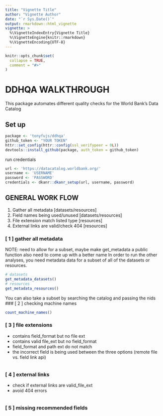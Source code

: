 ```yaml
---
title: "Vignette Title"
author: "Vignette Author"
date: "`r Sys.Date()`"
output: rmarkdown::html_vignette
vignette: >
  %\VignetteIndexEntry{Vignette Title}
  %\VignetteEngine{knitr::rmarkdown}
  %\VignetteEncoding{UTF-8}
---
```


```r
knitr::opts_chunk$set(
  collapse = TRUE,
  comment = "#>"
)
```
# DDHQA WALKTHROUGH
This package automates different quality checks for the World Bank's Data Catalog

## Set up
```r
package <- 'tonyfujs/ddhqa'
github_token <- "YOUR TOKEN"
httr::set_config(httr::config(ssl_verifypeer = 0L))
devtools::install_github(package, auth_token = github_token)
```

run credentials
```r
url <- 'https://datacatalog.worldbank.org/'
username <- 'USERNAME'
password <- 'PASSWORD'
credentials <- dkanr::dkanr_setup(url, username, password)
```

## GENERAL WORK FLOW
1. Gather all metadata [datasets/resources]
2. Field names being used/unused [datasets/resources]
3. File extension match listed type [resources]
4. External links are valid/check 404 [resources]

### [ 1 ] gather all metadata
NOTE: need to allow for a subset, maybe make get_metadata a public function
also need to come up with a better name
In order to run the other analyses, you need metadata data for a subset of all of the datasets or resources.
```r
# datasets
get_metadata_datasets()
# resources
get_metadata_resources()
```

You can also take a subset by searching the catalog and passing the nids
### [ 2 ] checking machine names
```r
count_machine_names()
```

### [ 3 ] file extensions
* contains field_format but no file ext
* contains valid file_ext but no field_format
* field_format and path ext do not match
* the incorrect field is being used between the three options (remote file vs. field link api)
```r

```

### [ 4 ] external links
* check if external links are valid_file_ext
* avoid 404 errors
```r
```

### [ 5 ] missing recommended fields
